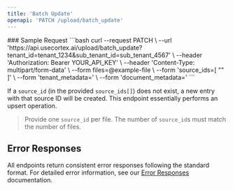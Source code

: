 ```yaml
---
title: 'Batch Update'
openapi: 'PATCH /upload/batch_update'
---
```


<Panel>
  <TableOfContents />
</Panel>
<TryIt />
### Sample Request
```bash
curl --request PATCH \
  --url 'https://api.usecortex.ai/upload/batch_update?tenant_id=tenant_1234&sub_tenant_id=sub_tenant_4567' \
  --header 'Authorization: Bearer YOUR_API_KEY' \
  --header 'Content-Type: multipart/form-data' \
  --form files=@example-file \
  --form 'source_ids=[
  "<string>"
]' \
  --form 'tenant_metadata=<string>' \
  --form 'document_metadata=<string>'
  ```


If a `source_id` (in the provided `source_ids[]`) does not exist, a new entry with that source ID will be created. This endpoint essentially performs an upsert operation.
> Provide one `source_id` per file. The number of `source_id`s must match the number of files.

## Error Responses

All endpoints return consistent error responses following the standard format. For detailed error information, see our [Error Responses](/api-reference/error-responses) documentation.

